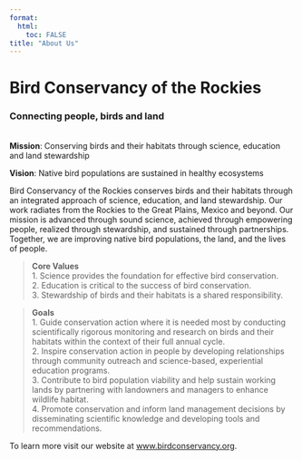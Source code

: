 ```yaml
---
format:
  html:
    toc: FALSE
title: "About Us"
---
```



# Bird Conservancy of the Rockies {.unnumbered}

### Connecting people, birds and land {.unnumbered}

<br> **Mission**: Conserving birds and their habitats through science, education and land stewardship

**Vision**: Native bird populations are sustained in healthy ecosystems

Bird Conservancy of the Rockies conserves birds and their habitats through an integrated approach of science, education, and land stewardship. Our work radiates from the Rockies to the Great Plains, Mexico and beyond. Our mission is advanced through sound science, achieved through empowering people, realized through stewardship, and sustained through partnerships. Together, we are improving native bird populations, the land, and the lives of people.

>**Core Values**\
>1. Science provides the foundation for effective bird conservation.\
>2. Education is critical to the success of bird conservation.\
>3. Stewardship of birds and their habitats is a shared responsibility.
  
  
> **Goals**\
>1. Guide conservation action where it is needed most by conducting scientifically rigorous monitoring and research on birds and their habitats within the context of their full annual cycle.\
>2. Inspire conservation action in people by developing relationships through community outreach and science-based, experiential education programs.\
>3. Contribute to bird population viability and help sustain working lands by partnering with landowners and managers to enhance wildlife habitat.\
>4. Promote conservation and inform land management decisions by disseminating scientific knowledge and developing tools and recommendations.  

To learn more visit our website at [www.birdconservancy.org](https://birdconservancy.org).

